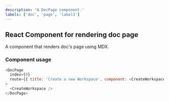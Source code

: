 ```yaml
---
description: 'A DocPage component.'
labels: ['doc', 'page', 'label3']
---
```



## React Component for rendering doc page

A component that renders doc's page using MDX.

### Component usage

```js
<DocPage
  index={0}
  route={{ title: 'Create a new Workspace', component: <CreateWorkspace />, absPath: '/', plugins: [] }}
>
  <CreateWorkspace />
</DocPage>
```

